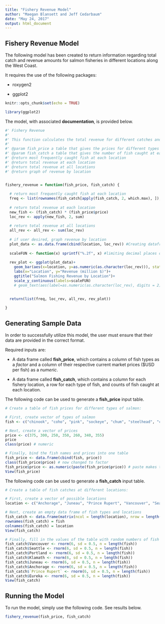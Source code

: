 ---
title: "Fishery Revenue Model"
author: "Maegan Blansett and Jeff Cedarbaum"
date: "May 24, 2017"
output: html_document
---


## Fishery Revenue Model 

The following model has been created to return information regarding total catch and revenue amounts for salmon fisheries in different locations along the West Coast. 

It requires the use of the following packages: 

* roxygen2

* ggplot2

```{r setup, include=FALSE}
knitr::opts_chunk$set(echo = TRUE)

library(ggplot2)
```


The model, with associated **documentation**, is provided below. 


```{r fish model}
#' Fishery Revenue 
#' 
#' This function calculates the total revenue for different catches and prices of fish at different fishery locations. 
#' 
#' @param fish_price a table that gives the prices for different types of fish 
#' @param fish_catch a table that gives the number of fish caught at each location, where each location is a different column and each type of fish is a different row 
#' @return most frequently caught fish at each location 
#' @return total revenue at each location 
#' @return total revenue at all locations 
#' @return graph of revenue by location 


fishery_revenue = function(fish_price, fish_catch) {
  
  # return most frequently caught fish at each location 
  freq <- list(rownames(fish_catch[apply(fish_catch, 2, which.max), ]), colnames(fish_catch[apply(fish_catch, 2, which.max), ]))
  
  # return total revenue at each location 
  new_fish <- (fish_catch) * (fish_price$price)
  loc_rev <- apply(new_fish, 2, sum)
  
  # return total revenue at all locations 
  all_rev <- all_rev <- sum(loc_rev)
  
  # if user desired, graph revenue by location 
  plot_data <- as.data.frame(cbind(location, loc_rev)) #Creating dataframe to plot
  
  scaleFUN <- function(x) sprintf("%.2f", x) #limiting decimal places on y-axis
  
  rev_plot <- ggplot(plot_data)+
    geom_bar(aes(x=location, y=as.numeric(as.character(loc_rev))), stat="summary", fun.y="sum", col="Blue", fill="darkgreen")+
    labs(x="Location", y="Revenue (million $)")+
    ggtitle("Salmon Fishing Revenue by Location")+
    scale_y_continuous(labels=scaleFUN)
    # geom_text(aes(label=as.numeric(as.character(loc_rev), digits = 2), x=location, y=as.numeric(as.character(loc_rev)), vjust=1.5)) ##Adding this line of code will insert text onto the plot showing exact revenue for each location, if the user desires.

  
  return(list(freq, loc_rev, all_rev, rev_plot))
  
}
```

## Generating Sample Data  

In order to successfully utilize this model, the user must ensure that their data are provided in the correct format. 

Required inputs are: 

* A data frame called **fish_price**, which contains a column of fish types as a *factor* and a column of their respective current market prices ($USD per fish) as a *numeric*. 

* A data frame called **fish_catch**, which contains a column for each fishery location, a row for each type of fish, and counts of fish caught at each location. 

The following code can be used to generate a **fish_price** input table. 

```{r fish_price}
# Create a table of fish prices for different types of salmon:

# First, create vector of types of salmon
fish <- c("chinook", "coho", "pink", "sockeye", "chum", "steelhead", "cutthroat" )

# Next, create a vector of prices
price <- c(375, 300, 250, 350, 260, 340, 355)
price
class(price) # numeric 

# Finally, bind the fish names and prices into one table 
fish_price <- data.frame(cbind(fish, price))
class(fish_price$price) # now changed to factor
fish_price$price <- as.numeric(paste(fish_price$price)) # paste makes the values stay what they are
View(fish_price)
```

The following code can be used to generate a **fish_catch** input table. 

```{r fish_catch}
# Create a table of fish catches at different locations:

# First, create a vector of possible locations 
location <- c("Anchorage", "Juneau", "Prince Rupert", "Vancouver", "Seattle", "Portland", "Klamath", "Eureka")

# Next, create an empty data frame of fish types and locations
fish_catch <- data.frame(matrix(ncol = length(location), nrow = length(fish)))
rownames(fish_catch) = fish
colnames(fish_catch) = location
View(fish_catch)

# Finally, fill in the values of the table with random numbers of fish caught 
fish_catch$Vancouver <- rnorm(6, sd = 0.5, n = length(fish))
fish_catch$Seattle <- rnorm(6, sd = 0.5, n = length(fish))
fish_catch$Portland <- rnorm(6, sd = 0.5, n = length(fish))
fish_catch$Klamath <- rnorm(6, sd = 0.5, n = length(fish))
fish_catch$Juneau <- rnorm(6, sd = 0.5, n = length(fish))
fish_catch$Anchorage <- rnorm(6, sd = 0.5, n = length(fish))
fish_catch$`Prince Rupert` <- rnorm(6, sd = 0.5, n = length(fish))
fish_catch$Eureka <- rnorm(6, sd = 0.5, n = length(fish))
View(fish_catch)
```

## Running the Model

To run the model, simply use the following code. See results below.

```{r model}
fishery_revenue(fish_price, fish_catch)
```

